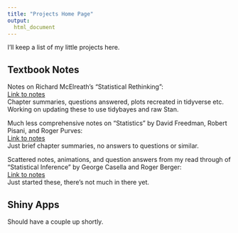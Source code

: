 ```yaml
---
title: "Projects Home Page"
output:
  html_document
---
```



I'll keep a list of my little projects here.

## Textbook Notes

Notes  on Richard McElreath's "Statistical Rethinking":  
[Link to notes](https://jake-lawler.github.io/rethinking/)  
Chapter summaries, questions answered, plots recreated in tidyverse etc.  
Working on updating these to use tidybayes and raw Stan.

Much less comprehensive notes on "Statistics" by David Freedman, Robert Pisani, and Roger Purves:  
[Link to notes](https://jake-lawler.github.io/Statistics-FPP/)  
Just brief chapter summaries, no answers to questions or similar.

Scattered notes, animations, and question answers from my read through of "Statistical Inference" by George Casella and Roger Berger:  
[Link to notes](https://jake-lawler.github.io/StatisticalInference/)  
Just started these, there's not much in there yet.

## Shiny Apps
 
Should have a couple up shortly.




